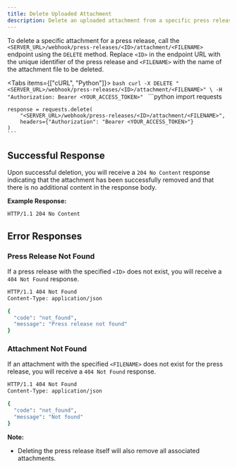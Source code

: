 ```yaml
---
title: Delete Uploaded Attachment
description: Delete an uploaded attachment from a specific press release.
---
```



To delete a specific attachment for a press release, call the `<SERVER_URL>/webhook/press-releases/<ID>/attachment/<FILENAME>` endpoint using the `DELETE` method. Replace `<ID>` in the endpoint URL with the unique identifier of the press release and `<FILENAME>` with the name of the attachment file to be deleted.

<Tabs items={["cURL", "Python"]}>
  <Tab value="cURL">
    ```bash
    curl -X DELETE "<SERVER_URL>/webhook/press-releases/<ID>/attachment/<FILENAME>" \
      -H "Authorization: Bearer <YOUR_ACCESS_TOKEN>"
    ```
  </Tab>
  <Tab value="Python">
    ```python
    import requests

    response = requests.delete(
        "<SERVER_URL>/webhook/press-releases/<ID>/attachment/<FILENAME>",
        headers={"Authorization": "Bearer <YOUR_ACCESS_TOKEN>"}
    )
    ```
  </Tab>
</Tabs>

## Successful Response

Upon successful deletion, you will receive a `204 No Content` response indicating that the attachment has been successfully removed and that there is no additional content in the response body.

**Example Response:**

```bash
HTTP/1.1 204 No Content
```

## Error Responses

### Press Release Not Found

If a press release with the specified `<ID>` does not exist, you will receive a `404 Not Found` response.

```bash
HTTP/1.1 404 Not Found
Content-Type: application/json

{
  "code": "not_found",
  "message": "Press release not found"
}
```

### Attachment Not Found

If an attachment with the specified `<FILENAME>` does not exist for the press release, you will receive a `404 Not Found` response.

```bash
HTTP/1.1 404 Not Found
Content-Type: application/json

{
  "code": "not_found",
  "message": "Not found"
}
```

**Note:**

* Deleting the press release itself will also remove all associated attachments.
